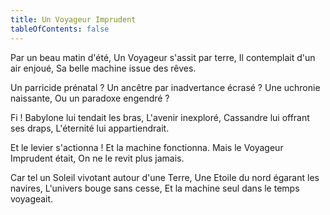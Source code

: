 ```yaml
---
title: Un Voyageur Imprudent
tableOfContents: false
---
```



<CenteredBlurryImage alt="Un voyageur imprudent - Image generated by ChatGPT" src={imgTraveler} height={400}/>

<Composition>
Par un beau matin d'été,
Un Voyageur s'assit par terre,
Il contemplait d'un air enjoué,
Sa belle machine issue des rêves.

Un parricide prénatal ?
Un ancêtre par inadvertance écrasé ?
Une uchronie naissante,
Ou un paradoxe engendré ?

Fi !
Babylone lui tendait les bras,
L'avenir inexploré,
Cassandre lui offrant ses draps,
L'éternité lui appartiendrait.

Et le levier s'actionna !
Et la machine fonctionna.
Mais le Voyageur Imprudent était,
On ne le revit plus jamais.

Car tel un Soleil vivotant autour d'une Terre,
Une Etoile du nord égarant les navires,
L'univers bouge sans cesse,
Et la machine seul dans le temps voyageait.
</Composition>

<ByNcDcCc title="Un Voyageur Imprudent" year="2006" />